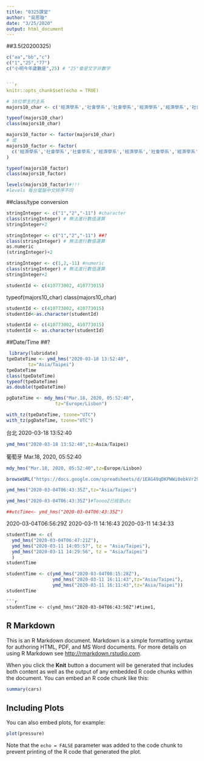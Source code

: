 ```yaml
---
title: "0325課堂"
author: "吳思璇"
date: "3/25/2020"
output: html_document
---
```

##3.5(20200325)
```r
c("aa","bb","c")
c("1","25","77")
c("小明今年歲數是",25) # "25"會是文字非數字


```r
knitr::opts_chunk$set(echo = TRUE)
```

```r
# 10位學生的主系
majors10_char <- c('經濟學系','社會學系','社會學系','經濟學系','經濟學系','社會學系','經濟學系','經濟學系','經濟學系','社會學系')

typeof(majors10_char)
class(majors10_char)
```
```r
majors10_factor <- factor(majors10_char)
# 或
majors10_factor <- factor(
  c('經濟學系','社會學系','社會學系','經濟學系','經濟學系','社會學系','經濟學系','經濟學系','經濟學系','社會學系')
)

typeof(majors10_factor)
class(majors10_factor)
```
```r
levels(majors10_factor)#!!!
#levels 每台電腦中文排序不同
```
##class/type conversion
```r
stringInteger <- c("1","2","-11") #character
class(stringInteger) # 無法進行數值運算
stringInteger+2
```
```r
stringInteger <- c("1","2","-11") ##?
class(stringInteger) # 無法進行數值運算
as.numeric
(stringInteger)+2
```



```r
stringInteger <- c(1,2,-11) #numeric
class(stringInteger) # 無法進行數值運算
stringInteger+2
```
```r
studentId <- c(410773002, 410773015)

```
typeof(majors10_char)
class(majors10_char)

```r
studentId <- c(410773002, 410773015)
studentId<-as.character(studentId)
```

```r
studentId <- c(410773002, 410773015)
studentId <- as.character(studentId)
```
##Date/Time
##?
```r
 library(lubridate)
tpeDateTime <- ymd_hms("2020-03-18 13:52:40",
        tz="Asia/Taipei")
tpeDateTime
class(tpeDateTime)
typeof(tpeDateTime)
as.double(tpeDateTime)
```
```r
pgDateTime <- mdy_hms("Mar.18, 2020, 05:52:40",
                  tz="Europe/Lisbon")
```

```r
with_tz(tpeDateTime, tzone="UTC")
with_tz(pgDateTime, tzone="UTC")
```


台北 2020-03-18 13:52:40
```r
ymd_hms("2020-03-18 13:52:40",tz=Asia/Taipei)
```
葡萄牙 Mar.18, 2020, 05:52:40
```r
mdy_hms("Mar.18, 2020, 05:52:40",tz=Europe/Lisbon)
```

```r
browseURL("https://docs.google.com/spreadsheets/d/1EAG49qDKPWWi0ebkVr29TLrvVnoBPfkvxYY-J3xLAHY/edit#gid=458686645")
```
```r
ymd_hms("2020-03-04T06:43:35Z",tz="Asia/Taipei")
```
```r
ymd_hms("2020-03-04T06:43:35Z")#TooooZ已經是utc
```
```r
##utcTime<- ymd_hms("2020-03-04T06:43:35Z")
```
2020-03-04T06:56:29Z	2020-03-11 14:16:43	2020-03-11 14:34:33

```r
studentTime <- c(
  ymd_hms("2020-03-04T06:47:21Z"), 
  ymd_hms("2020-03-11 14:05:57", tz = "Asia/Taipei"), 
  ymd_hms("2020-03-11 14:29:56", tz = "Asia/Taipei")
  )
studentTime
```

```r
studentTime <- c(ymd_hms("2020-03-04T08:15:28Z"),
                 ymd_hms("2020-03-11 16:11:43",tz="Asia/Taipei"),
                 ymd_hms("2020-03-11 16:11:43",tz="Asia/Taipei"))
studentTime
```

```
```r
studentTime <- c(ymd_hms("2020-03-04T06:43:50Z")#time1,

```

## R Markdown

This is an R Markdown document. Markdown is a simple formatting syntax for authoring HTML, PDF, and MS Word documents. For more details on using R Markdown see <http://rmarkdown.rstudio.com>.

When you click the **Knit** button a document will be generated that includes both content as well as the output of any embedded R code chunks within the document. You can embed an R code chunk like this:

```r
summary(cars)
```

## Including Plots

You can also embed plots, for example:

```r
plot(pressure)
```

Note that the `echo = FALSE` parameter was added to the code chunk to prevent printing of the R code that generated the plot.
